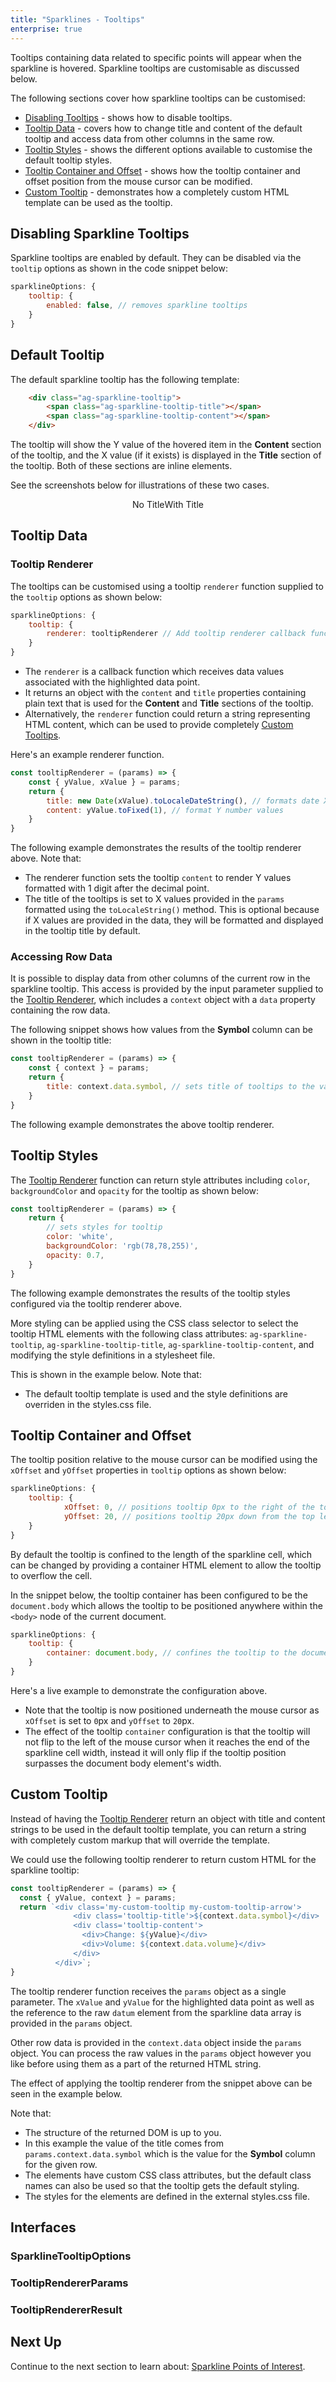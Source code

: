 ```yaml
---
title: "Sparklines - Tooltips"
enterprise: true
---
```


Tooltips containing data related to specific points will appear when the sparkline is hovered. Sparkline tooltips are customisable as discussed below.

The following sections cover how sparkline tooltips can be customised:

- [Disabling Tooltips](/sparklines-tooltips/#disabling-sparkline-tooltips) - shows how to disable tooltips.
- [Tooltip Data](/sparklines-tooltips/#tooltip-data) - covers how to change title and content of the default tooltip and access data from other columns in the same row.
- [Tooltip Styles](/sparklines-tooltips/#tooltip-styles) - shows the different options available to customise the default tooltip styles.
- [Tooltip Container and Offset](/sparklines-tooltips/#tooltip-container-and-offset) - shows how the tooltip container and offset position from the mouse cursor can be modified.
- [Custom Tooltip](/sparklines-tooltips/#custom-tooltip) - demonstrates how a completely custom HTML template can be used as the tooltip.

## Disabling Sparkline Tooltips

Sparkline tooltips are enabled by default. They can be disabled via the `tooltip` options as shown in the code snippet below:

```js
sparklineOptions: {
    tooltip: {
        enabled: false, // removes sparkline tooltips
    }
}
```

## Default Tooltip

The default sparkline tooltip has the following template:

```html
    <div class="ag-sparkline-tooltip">
        <span class="ag-sparkline-tooltip-title"></span>
        <span class="ag-sparkline-tooltip-content"></span>
    </div>
```

The tooltip will show the Y value of the hovered item in the __Content__ section of the tooltip, and the X value (if it exists) is displayed in the __Title__ section of the tooltip. Both of these sections are inline <span> elements.

See the screenshots below for illustrations of these two cases.

<div style="display: flex; justify-content: center;">
    <image-caption src="resources/tooltip-no-title.png" alt="Tooltip without the title element" width="250px" constrained="true">No Title</image-caption>
    <image-caption src="resources/tooltip-with-title.png" alt="Tooltip with a title element" width="250px" constrained="true">With Title</image-caption>
</div>

## Tooltip Data

### Tooltip Renderer

The tooltips can be customised using a tooltip `renderer` function supplied to the `tooltip` options as shown below:

```js
sparklineOptions: {
    tooltip: {
        renderer: tooltipRenderer // Add tooltip renderer callback function to customise tooltip styles and content
    }
}
```

- The `renderer` is a callback function which receives data values associated with the highlighted data point.
- It returns an object with the `content` and `title` properties containing plain text that is used for the __Content__ and __Title__ sections of the tooltip.
- Alternatively, the `renderer` function could return a string representing HTML content, which can be used to provide completely [Custom Tooltips](/sparklines-tooltips/#custom-tooltip).

Here's an example renderer function.

```js
const tooltipRenderer = (params) => {
    const { yValue, xValue } = params;
    return {
        title: new Date(xValue).toLocaleDateString(), // formats date X values
        content: yValue.toFixed(1), // format Y number values
    }
}
```

The following example demonstrates the results of the tooltip renderer above. Note that:

- The renderer function sets the tooltip `content` to render Y values formatted with 1 digit after the decimal point.
- The title of the tooltips is set to X values provided in the `params` formatted using the `toLocaleString()` method. This is optional because if X values are provided in the data, they will be formatted and displayed in the tooltip title by default.

<GridExampleRunner title='Sparkline Tooltip Renderer' name='sparkline-tooltip-renderer' type='generated' options='{ "enterprise": true, "exampleHeight": 585, "modules": ["clientside", "sparklines"] }'></GridExampleRunner>

### Accessing Row Data

It is possible to display data from other columns of the current row in the sparkline tooltip.
This access is provided by the input parameter supplied to the [Tooltip Renderer](/sparklines-tooltips/#tooltip-renderer), which includes a `context` object with a `data` property containing the row data.

The following snippet shows how values from the **Symbol** column can be shown in the tooltip title:

```js
const tooltipRenderer = (params) => {
    const { context } = params;
    return {
        title: context.data.symbol, // sets title of tooltips to the value for the 'symbol' field
    }
}
```

The following example demonstrates the above tooltip renderer.

<GridExampleRunner title='Accessing Row Data' name='sparkline-accessing-row-data' type='generated' options='{ "enterprise": true, "exampleHeight": 585, "modules": ["clientside", "sparklines"] }'></GridExampleRunner>

## Tooltip Styles

The [Tooltip Renderer](/sparklines-tooltips/#tooltip-renderer) function can return style attributes including `color`, `backgroundColor` and `opacity` for the tooltip as shown below:

```js
const tooltipRenderer = (params) => {
    return {
        // sets styles for tooltip
        color: 'white',
        backgroundColor: 'rgb(78,78,255)',
        opacity: 0.7,
    }
}
```

The following example demonstrates the results of the tooltip styles configured via the tooltip renderer above.

<GridExampleRunner title='Styling Sparkline Tooltips' name='sparkline-tooltip-styles' type='generated' options='{ "enterprise": true, "exampleHeight": 585, "modules": ["clientside", "sparklines"] }'></GridExampleRunner>

More styling can be applied using the CSS class selector to select the tooltip HTML elements with the following class attributes: `ag-sparkline-tooltip`, `ag-sparkline-tooltip-title`, `ag-sparkline-tooltip-content`, and modifying the style definitions in a stylesheet file.

This is shown in the example below. Note that:

- The default tooltip template is used and the style definitions are overriden in the styles.css file.

<GridExampleRunner title='Styling Sparkline Tooltips' name='sparkline-tooltip-advanced-styles' type='generated' options='{ "enterprise": true, "exampleHeight": 585, "modules": ["clientside", "sparklines"] }'></GridExampleRunner>

## Tooltip Container and Offset

The tooltip position relative to the mouse cursor can be modified using the `xOffset` and `yOffset` properties in `tooltip` options as shown below:

```js
sparklineOptions: {
    tooltip: {
            xOffset: 0, // positions tooltip 0px to the right of the top left of the mouse cursor
            yOffset: 20, // positions tooltip 20px down from the top left of the mouse cursor
    }
}
```

By default the tooltip is confined to the length of the sparkline cell, which can be changed by providing a container HTML element to allow the tooltip to overflow the cell.

In the snippet below, the tooltip container has been configured to be the `document.body` which allows the tooltip to be positioned anywhere within the `<body>` node of the current document.

```js
sparklineOptions: {
    tooltip: {
        container: document.body, // confines the tooltip to the document body node instead of the sparkline cell
    }
}
```

Here's a live example to demonstrate the configuration above.

- Note that the tooltip is now positioned underneath the mouse cursor as `xOffset` is set to `0`px and `yOffset` to `20`px.
- The effect of the tooltip `container` configuration is that the tooltip will not flip to the left of the mouse cursor when it reaches the end of the sparkline cell width, instead it will only flip if the tooltip position surpasses the document body element's width.

<GridExampleRunner title='Sparkline Tooltip Container' name='sparkline-tooltip-container' type='generated' options='{ "enterprise": true, "exampleHeight": 585, "modules": ["clientside", "sparklines"] }'></GridExampleRunner>

## Custom Tooltip

Instead of having the [Tooltip Renderer](/sparklines-tooltips/#tooltip-renderer) return an object with title and content strings to be used in the default tooltip template, you can return a string with completely custom markup that will override the template.

We could use the following tooltip renderer to return custom HTML for the sparkline tooltip:

```js
const tooltipRenderer = (params) => {
  const { yValue, context } = params;
  return `<div class='my-custom-tooltip my-custom-tooltip-arrow'>
              <div class='tooltip-title'>${context.data.symbol}</div>
              <div class='tooltip-content'>
                <div>Change: ${yValue}</div>
                <div>Volume: ${context.data.volume}</div>
              </div>
          </div>`;
}
```

The tooltip renderer function receives the `params` object as a single parameter. The `xValue` and `yValue` for the highlighted data point as well as the reference to the raw `datum` element from the sparkline data array is provided in the `params` object.

Other row data is provided in the `context.data` object inside the `params` object. You can process the raw values in the `params` object however you like before using them as a part of the returned HTML string.

The effect of applying the tooltip renderer from the snippet above can be seen in the example below.

Note that:

- The structure of the returned DOM is up to you.
- In this example the value of the title comes from `params.context.data.symbol` which is the value for the **Symbol** column for the given row.
- The elements have custom CSS class attributes, but the default class names can also be used so that the tooltip gets the default styling.
- The styles for the elements are defined in the external styles.css file.

<GridExampleRunner title='Custom Tooltips' name='sparkline-tooltip-custom-html' type='generated' options='{ "enterprise": true, "exampleHeight": 585, "modules": ["clientside", "sparklines"] }'></GridExampleRunner>


## Interfaces

### SparklineTooltipOptions

<interface-documentation interfaceName='SparklineTooltipOptions' overrideSrc='sparklines-tooltips/resources/sparkline-tooltip-api.json'></interface-documentation>

### TooltipRendererParams

<interface-documentation interfaceName='TooltipRendererParams' ></interface-documentation>

### TooltipRendererResult

<interface-documentation interfaceName='TooltipRendererResult' ></interface-documentation>

## Next Up

Continue to the next section to learn about: [Sparkline Points of Interest](/sparklines-points-of-interest/).
